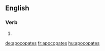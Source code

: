 
==English==

===Verb===
{{head|en|verb form}}

# {{en-third-person singular of|apocopate}}

[[de:apocopates]]
[[fr:apocopates]]
[[hu:apocopates]]